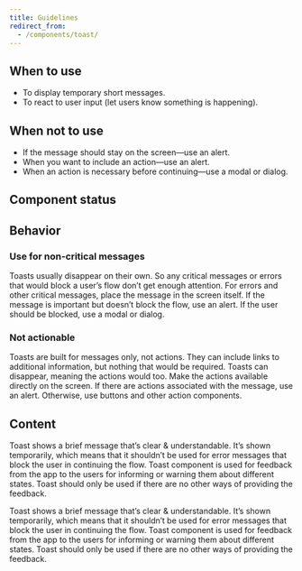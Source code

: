 ```yaml
---
title: Guidelines
redirect_from:
  - /components/toast/
---
```


<ReactExample exampleId="Toast-default" />

## When to use

- To display temporary short messages.
- To react to user input (let users know something is happening).

## When not to use

- If the message should stay on the screen—use an alert.
- When you want to include an action—use an alert.
- When an action is necessary before continuing—use a modal or dialog.

## Component status

<ComponentStatus component="Toast" />

## Behavior

### Use for non-critical messages

Toasts usually disappear on their own. So any critical messages or errors that would block a user’s flow don’t get enough attention.
For errors and other critical messages, place the message in the screen itself. If the message is important but doesn’t block the flow, use an alert.
If the user should be blocked, use a modal or dialog.

### Not actionable

Toasts are built for messages only, not actions. They can include links to additional information, but nothing that would be required. Toasts can disappear, meaning the actions would too.
Make the actions available directly on the screen. If there are actions associated with the message, use an alert. Otherwise, use buttons and other action components.

## Content

Toast shows a brief message that’s clear & understandable. It’s shown temporarily, which means that it shouldn’t be used for error messages that block the user in continuing the flow.
Toast component is used for feedback from the app to the users for informing or warning them about different states.
Toast should only be used if there are no other ways of providing the feedback.

Toast shows a brief message that’s clear & understandable. It’s shown temporarily, which means that it shouldn’t be used for error messages that block the user in continuing the flow. Toast component is used for feedback from the app to the users for informing or warning them about different states. Toast should only be used if there are no other ways of providing the feedback.
